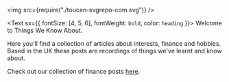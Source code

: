 <img src={require("./toucan-svgrepo-com.svg")} />
<!-- .element style={"border: 5; max-width: 50%; height: auto"} -->

<!-- <img src={require("./toucan-svgrepo-com.svg")} style={"max-width:100%;height:auto;"} /> -->

<Text sx={{ fontSize: [4, 5, 6], fontWeight: `bold`, color: `heading` }}>
  Welcome to Things We Know About.
</Text>

Here you'll find a collection of articles about interests, finance and hobbies. Based in the UK these posts are recordings of things we've learnt and know about.

Check out our collection of finance posts [here](https://twka.netlify.com/tags/finance).

<!-- <img src={require("./toucan-svgrepo-com.png")} />
<img src={require("./toucan-svgrepo-com.svg")} /> -->